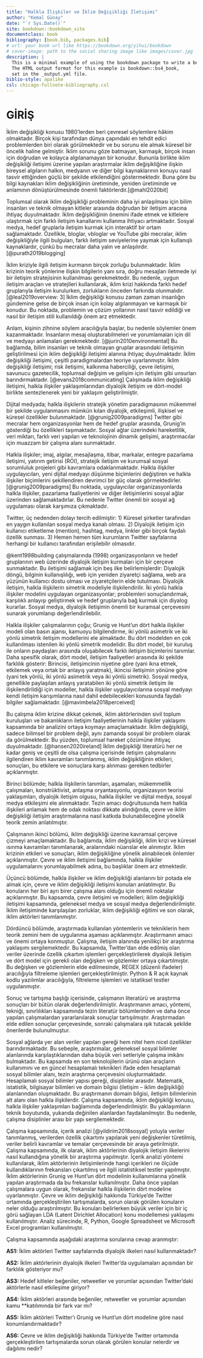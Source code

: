 ```yaml
--- 
title: "Halkla İlişkiler ve İklim Değişikliği İletişimi"
author: "Kemal Günay"
date: "`r Sys.Date()`"
site: bookdown::bookdown_site
documentclass: book
bibliography: [book.bib, packages.bib]
# url: your book url like https://bookdown.org/yihui/bookdown
# cover-image: path to the social sharing image like images/cover.jpg
description: |
  This is a minimal example of using the bookdown package to write a book.
  The HTML output format for this example is bookdown::bs4_book,
  set in the _output.yml file.
biblio-style: apalike
csl: chicago-fullnote-bibliography.csl
---
```


# GİRİŞ {-}

İklim değişikliği konusu 1980'lerden beri çevresel söylemlere hâkim olmaktadır. Birçok kişi tarafından dünya çapındaki en tehdit edici problemlerden biri olarak görülmektedir ve bu sorunu ele almak küresel bir öncelik haline gelmiştir. İklim sorunu göze batmayan, karmaşık, birçok insan için doğrudan ve kolayca algılanamayan bir konudur. Bununla birlikte iklim değişikliği iletişimi üzerine yapılan araştırmalar iklim değişikliğine ilişkin bireysel algıların halkın, medyanın ve diğer bilgi kaynaklarının konuyu nasıl tasvir ettiğinden güçlü bir şekilde etkilendiğini göstermektedir. Buna göre bu bilgi kaynakları iklim değişikliğinin üretiminde, yeniden üretiminde ve anlamının dönüştürülmesinde önemli faktörlerdir.[@mahl2020bit]

Toplumsal olarak iklim değişikliği probleminin daha iyi anlaşılması için bilim insanları ve teknik olmayan kitleler arasında doğrudan bir iletişim aracına ihtiyaç duyulmaktadır. İklim değişikliğinin önemini ifade etmek ve kitlelere ulaştırmak için farklı iletişim kanallarını kullanma ihtiyacı artmaktadır. Sosyal medya, hedef gruplarla iletişim kurmak için interaktif bir ortam sağlamaktadır. Özellikle, bloglar, vbloglar ve YouTube gibi mecralar, iklim değişikliğiyle ilgili bulguları, farklı iletişim seviyelerine yaymak için kullanışlı kaynaklardır, çünkü bu mecralar daha yalın ve anlaşılırdır. [@purath2019blogging]  

İklim kriziyle ilgili iletişim kurmanın birçok zorluğu bulunmaktadır. İklim krizinin teorik yönlerine ilişkin bilgilerin yanı sıra, doğru mesajları iletmede iyi bir iletişim stratejisinin kullanılması gerekmektedir. Bu nedenle, uygun iletişim araçları ve stratejileri kullanılarak, iklim krizi hakkında farklı hedef gruplarıyla iletişim kurulurken, zorlukların önceden farkında olunmalıdır. [@leal2019overview: 3] İklim değişikliği konusu zaman zaman insanlığın gündemine gelse de birçok insan için kolay algılanmayan ve karmaşık bir konudur. Bu noktada, problemin ve çözüm yollarının nasıl tasvir edildiği ve nasıl bir iletişim stili kullanıldığı önem arz etmektedir. 

Anlam, kişinin zihnine söylem aracılığıyla başlar, bu nedenle söylemler önem kazanmaktadır. İnsanların mesaj oluşturabilmeleri ve yorumlamaları için dil ve medyayı anlamaları gerekmektedir. [@jurin2010environmental] Bu bağlamda, bilim insanları ve teknik olmayan gruplar arasındaki iletişimin geliştirilmesi için iklim değişikliği iletişimi alanına ihtiyaç duyulmaktadır. İklim değişikliği iletişimi, çeşitli paradigmalardan teoriye uyarlanmıştır. İklim değişikliği iletişimi; risk iletişimi, kalkınma haberciliği, çevre iletişimi, savunucu gazetecilik, toplumsal değişim ve gelişim için iletişim gibi unsurları barındırmaktadır. [@evans2018communicating] Çalışmada iklim değişikliği iletişimi, halkla ilişkiler yaklaşımlarından diyalojik iletişim ve dört-model birlikte sentezlenerek yeni bir yaklaşım geliştirilmiştir.

Dijital medyada; halkla ilişkilerin stratejik yönetim paradigmasının mükemmel bir şekilde uygulanmasını mümkün kılan diyalojik, etkileşimli, ilişkisel ve küresel özellikler bulunmaktadır. [@grunig2009paradigms] Twitter gibi mecralar hem organizasyonlar hem de hedef gruplar arasında, Grunig’in gösterdiği bu özellikleri taşımaktadır. Sosyal ağlar üzerindeki hareketlilik, veri miktarı, farklı veri yapıları ve teknolojinin dinamik gelişimi, araştırmacılar için muazzam bir çalışma alanı sunmaktadır.    

Halkla ilişkiler; imaj, algılar, mesajlaşma, itibar, markalar, entegre pazarlama iletişimi, yatırım getirisi (ROI), stratejik iletişim ve kurumsal sosyal sorumluluk projeleri gibi kavramlara odaklanmaktadır. Halkla ilişkiler uygulayıcıları, yeni dijital medyayı düşünme biçimlerini değiştiren ve halkla ilişkiler biçimlerini şekillendiren devrimci bir güç olarak görmektedirler. [@grunig2009paradigms] Bu noktada, uygulayıcılar organizasyonlarda halkla ilişkiler, pazarlama faaliyetlerini ve diğer iletişimlerini sosyal ağlar üzerinden sağlamaktadırlar. Bu nedenle Twitter önemli bir sosyal ağ uygulaması olarak karşımıza çıkmaktadır.

Twitter, üç nedenden dolayı tercih edilmiştir: 1) Küresel şirketler tarafından en yaygın kullanılan sosyal medya kanalı olması. 2) Diyalojik iletişim için kullanıcı etiketleme (mention), hashtag, medya, linkler gibi birçok faydalı özellik sunması. 3) Hemen hemen tüm kurumların Twitter sayfalarına herhangi bir kullanıcı tarafından erişilebilir olmasıdır. 

@kent1998building çalışmalarında  (1998) organizasyonların ve hedef gruplarının web üzerinde diyalojik iletişim kurmaları için bir çerçeve sunmaktadır. Bu iletişimi sağlamak için beş ilke belirlemişlerdir: Diyalojik döngü, bilginin kullanışlılığı, web için yeniden ziyaretçi sağlama, web ara yüzünün kullanıcı dostu olması ve ziyaretçilerin elde tutulması. Diyalojik iletişim, halkla ilişkilerin simetrik modeliyle ilişkilendirilir. İki yönlü halkla ilişkiler modelini uygulayan organizasyonlar; problemleri sonuçlandırmak, karşılıklı anlayışı geliştirmek ve hedef gruplarıyla bağ kurmak için diyalog kurarlar. Sosyal medya, diyalojik iletişimin önemli bir kuramsal çerçevesini sunarak yorumlanıp değerlendirilebilir.

Halkla ilişkiler çalışmalarının çoğu; Grunig ve Hunt'un dört halkla ilişkiler modeli olan basın ajansı, kamuoyu bilgilendirme, iki yönlü asimetrik ve iki yönlü simetrik iletişim modellerini ele almaktadır. Bu dört modelden en çok kullanılması istenilen iki yönlü simetrik modelidir. Bu dört model, bir kuruluş ile onların paydaşları arasında oluşabilecek farklı iletişim biçimlerini tanımlar. Daha spesifik olarak, dört model, iletişim faaliyetleri arasında iki şekilde farklılık gösterir: Birincisi, iletişimcinin niyetine göre (yani ikna etmek, etkilemek veya ortak bir anlayış yaratmak), ikincisi iletişimin yönüne göre (yani tek yönlü, iki yönlü asimetrik veya iki yönlü simetrik). Sosyal medya, genellikle paylaşılan anlayış yaratabilen iki yönlü simetrik iletişim ile ilişkilendirildiği için modeller, halkla ilişkiler uygulayıcılarına sosyal medyayı kendi iletişim karışımlarına nasıl dahil edebilecekleri konusunda faydalı bilgiler sağlamaktadır. [@mavimbela2018perceived]

Bu çalışma iklim krizine dikkat çekmek, iklim aktörlerinden sivil toplum kuruluşları ve bakanlıkların iletişim faaliyetlerinin halkla ilişkiler yaklaşımı kapsamında bir analizini ortaya koymayı amaçlamaktadır. İklim değişikliği, sadece bilimsel bir problem değil, aynı zamanda sosyal bir problem olarak da görülmektedir. Bu yüzden, toplumsal hareket çözümüne ihtiyaç duyulmaktadır. [@hansen2020ireland] İklim değişikliği literatürü her ne kadar geniş ve çeşitli de olsa çalışma içerisinde iletişim çalışmalarını ilgilendiren iklim kavramları tanımlanmış, iklim değişikliğinin etkileri, sonuçları, bu etkilere ve sonuçlara karşı alınması gereken tedbirler açıklanmıştır.

Birinci bölümde; halkla ilişkilerin tanımları, aşamaları, mükemmellik çalışmaları, konstrüktivist, anlaşma oryantasyonlu, organizasyon teorisi yaklaşımları, diyalojik iletişim olgusu, halkla ilişkiler ve dijital medya, sosyal medya etkileşimi ele alınmaktadır. Tezin amacı doğrultusunda hem halkla ilişkileri anlamak hem de odak noktası dikkate alındığında, çevre ve iklim değişikliği iletişim araştırmalarına nasıl katkıda bulunabileceğine yönelik teorik zemin anlatılmıştır.

Çalışmanın ikinci bölümü, iklim değişikliği üzerine kavramsal çerçeve çizmeyi amaçlamaktadır. Bu bağlamda, iklim değişikliği, iklim krizi ve küresel ısınma kavramları tanımlanarak, aralarındaki nüanslar ele alınmıştır. İklim krizinin etkileri ve sonuçları, iklim değişikliğine yönelik alınabilecek önlemler açıklanmıştır. Çevre ve iklim iletişimi bağlamında, halkla ilişkiler uygulamalarını yorumlayabilmek adına, bu başlıklar önem arz etmektedir.

Üçüncü bölümde, halkla ilişkiler ve iklim değişikliği alanlarını bir potada ele almak için, çevre ve iklim değişikliği iletişimi konuları anlatılmıştır. Bu konuların her biri ayrı birer çalışma alanı olduğu için önemli noktalar açıklanmıştır. Bu kapsamda, çevre iletişimi ve modelleri; iklim değişikliği iletişimi kapsamında, geleneksel medya ve sosyal medya değerlendirilmiştir. İklim iletişiminde karşılaşılan zorluklar, iklim değişikliği eğitimi ve son olarak, iklim aktörleri tanımlanmıştır.

Dördüncü bölümde, araştırmada kullanılan yöntemlerin ve tekniklerin hem teorik zemini hem de uygulanma aşaması açıklanmıştır. Araştırmanın amacı ve önemi ortaya konmuştur. Çalışma, iletişim alanında yenilikçi bir araştırma yaklaşımı sergilemektedir. Bu kapsamda, Twitter’dan elde edilmiş olan veriler üzerinde özellik çıkartım işlemleri gerçekleştirilerek diyalojik iletişim ve dört model için gerekli olan değişken ve gözlemler ortaya çıkartılmıştır. Bu değişken ve gözlemlerin elde edilmesinde, REGEX (düzenli ifadeler) aracılığıyla filtreleme işlemleri gerçekleştirilmiştir. Python & R açık kaynak kodlu yazılımlar aracılığıyla, filtreleme işlemleri ve istatiksel testler uygulanmıştır. 

Sonuç ve tartışma başlığı içerisinde, çalışmanın literatürü ve araştırma sonuçları bir bütün olarak değerlendirilmiştir. Araştırmanın amacı, yöntemi, tekniği, sınırlılıkları kapsamında tezin literatür bölümlerinden ve daha önce yapılan çalışmalardan yararlanılarak sonuçlar tartışılmıştır. Araştırmadan elde edilen sonuçlar çerçevesinde, sonraki çalışmalara ışık tutacak şekilde önerilerde bulunulmuştur.

Sosyal ağlarda yer alan veriler yapıları gereği hem nitel hem nicel özellikler barındırmaktadır. Bu sebeple, araştırmalar, geleneksel sosyal bilimler alanlarında karşılaştıklarından daha büyük veri setleriyle çalışma imkânı bulmaktadır. Bu kapsamda en son teknolojilerin ürünü olan araçların kullanımını ve en güncel hesaplamalı teknikleri ifade eden hesaplamalı sosyal bilimler alanı, tezin araştırma çerçevesini oluşturmaktadır. Hesaplamalı sosyal bilimler yapısı gereği, disiplinler arasıdır. Matematik, istatistik, bilgisayar bilimleri ve domain bilgisi (iletişim – iklim değişikliği) alanlarından oluşmaktadır. Bu araştırmanın domain bilgisi, iletişim bilimlerinin alt alanı olan halkla ilişkilerdir. Çalışma kapsamında, iklim değişikliği konusu, halkla ilişkiler yaklaşımları bağlamında değerlendirilmiştir. Bu yaklaşımların teknik boyutunda, yukarıda değinilen alanlardan faydalanılmıştır. Bu nedenle, çalışma disiplinler arası bir yapı sergilemektedir.

Çalışma kapsamında, içerik analizi [@yildirim2018sosyal] yoluyla veriler tanımlanmış, verilerden özellik çıkartımı yapılarak yeni değişkenler türetilmiş, veriler belirli kavramlar ve temalar çerçevesinde bir araya getirilmiştir. Çalışma kapsamında, ilk olarak, iklim aktörlerinin diyalojik iletişim ilkelerini nasıl kullandığına yönelik bir araştırma yapılmıştır. İçerik analizi yöntemi kullanılarak, iklim aktörlerinin iletişimlerinde hangi içerikleri ne ölçüde kullandıklarının frekansları çıkartılmış ve ilgili istatistiksel testler yapılmıştır. İklim aktörlerinin Grunig ve Hunt'un dört modelinin kullanımlarına yönelik yapılan araştırmada da bu frekanslar kullanılmıştır. Daha önce yapılan çalışmalara uygun olarak, frekanslar halkla ilişkilerin dört modeline uyarlanmıştır. Çevre ve iklim değişikliği hakkında Türkiye'de Twitter ortamında gerçekleştirilen tartışmalarda, sorun olarak görülen konuların neler olduğu araştırılmıştır. Bu konuları belirlerken büyük veriler için bir iç görü sağlayan LDA (Latent Dirichlet Allocation) konu modellemesi yaklaşımı kullanılmıştır. Analiz sürecinde, R, Python, Google Spreadsheet ve Microsoft Excel programları kullanılmıştır.

Çalışma kapsamında aşağıdaki araştırma sorularına cevap aranmıştır:

**AS1:** İklim aktörleri Twitter sayfalarında diyalojik ilkeleri nasıl kullanmaktadır? 

**AS2:** İklim aktörlerinin diyalojik ilkeleri Twitter'da uygulamaları açısından bir farklılık gösteriyor mu?

**AS3:** Hedef kitleler beğeniler, retweetler ve yorumlar açısından Twitter'daki aktörlerle nasıl etkileşime giriyor?

**AS4:** İklim aktörleri arasında beğeniler, retweetler ve yorumlar açısından kamu **katılımında bir fark var mı? 

**AS5:** İklim aktörleri Twitter’ı Grunig ve Hunt’un dört modeline göre nasıl konumlandırmaktadır?

**AS6:** Çevre ve iklim değişikliği hakkında Türkiye’de Twitter ortamında gerçekleştirilen tartışmalarda sorun olarak görülen konular nelerdir ve dağılımı nedir? 










